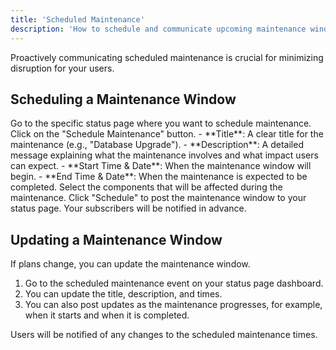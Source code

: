 ```yaml
---
title: 'Scheduled Maintenance'
description: 'How to schedule and communicate upcoming maintenance windows.'
---
```


Proactively communicating scheduled maintenance is crucial for minimizing disruption for your users.

## Scheduling a Maintenance Window

<Steps>
    <Step title="Navigate to your Status Page">
        Go to the specific status page where you want to schedule maintenance.
    </Step>
    <Step title="Schedule Maintenance">
        Click on the "Schedule Maintenance" button.
    </Step>
    <Step title="Fill in Maintenance Details">
        - **Title**: A clear title for the maintenance (e.g., "Database Upgrade").
        - **Description**: A detailed message explaining what the maintenance involves and what impact users can expect.
        - **Start Time & Date**: When the maintenance window will begin.
        - **End Time & Date**: When the maintenance is expected to be completed.
    </Step>
    <Step title="Affected Components">
        Select the components that will be affected during the maintenance.
    </Step>
    <Step title="Schedule">
        Click "Schedule" to post the maintenance window to your status page. Your subscribers will be notified in advance.
    </Step>
</Steps>

## Updating a Maintenance Window

If plans change, you can update the maintenance window.

1.  Go to the scheduled maintenance event on your status page dashboard.
2.  You can update the title, description, and times.
3.  You can also post updates as the maintenance progresses, for example, when it starts and when it is completed.

<Info>
  Users will be notified of any changes to the scheduled maintenance times.
</Info> 